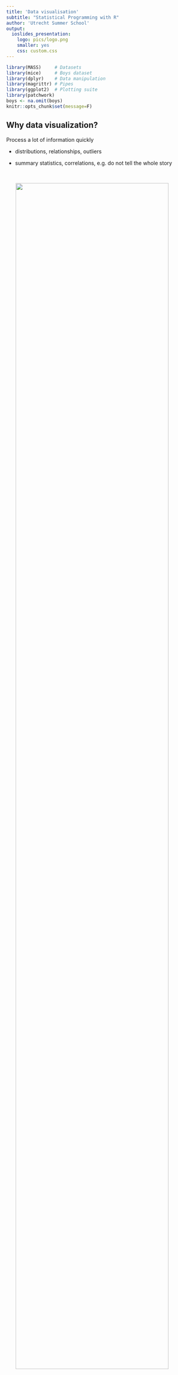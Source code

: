 ---
title: 'Data visualisation'
subtitle: "Statistical Programming with R"
author: 'Utrecht Summer School'
output:
  ioslides_presentation:
    logo: pics/logo.png
    smaller: yes
    css: custom.css
---

```{r, message=FALSE, warning=FALSE, include=F}
library(MASS)     # Datasets
library(mice)     # Boys dataset
library(dplyr)    # Data manipulation
library(magrittr) # Pipes
library(ggplot2)  # Plotting suite
library(patchwork)
boys <- na.omit(boys)
knitr::opts_chunk$set(message=F)
```

## Why data visualization?

Process a lot of information quickly

- distributions, relationships, outliers

- summary statistics, correlations, e.g. do not tell the whole story

$~$

<img src="pics/datasaurus.gif" style="display:block;width:90%;margin:0 auto;"></img>


## Base R versus `ggplot2`

Different philosophies

- base R plots

    - one type of plot (e.g. scatter, box, histogram)
    
    - plot arguments for appearance (e.g. labels, colors, sizes, etc.)
    
    - add things later (e.g. points, lines) with low-level plot functions
    
- `ggplot`

    - add layers to a plot
    
    - change appearance of the plot in any of these layers
    
        - e.g. add points, lines, change labels, shapes, orientation, multiples, etc.

# Base R plots

## High- vs low-level plot functions

High-level plot functions create a plot (... are additional arguments)

```{r eval = FALSE}
plot(x, y = NULL, ...)

hist(x, ...)   

boxplot(formula, data, ...) 

barplot(formula, data, ...)     
```

Low-level plot functions add something to the plot

```{r eval = FALSE}
points(x, y)  

lines(x, y)   

abline(a, b, h, v)   

text(x, y, labels)      

legend(x, y, legend)      
```


## High-level plot functions

```{r fig.width = 6, fig.height = 4}
par(mfrow = c(2, 3))
with(mtcars, plot(mpg))                    # or plot(mtcars$mpg)
with(mtcars, boxplot(mpg))
with(mtcars, plot(factor(gear)))
with(mtcars, plot(disp, mpg))
with(mtcars, boxplot(mpg ~ gear))
with(mtcars, barplot(xtabs(~ gear + cyl))) # no legend!
```


## Low-level plot functions

```{r}
with(mtcars, plot(disp, mpg, col = c("red", "blue")[am + 1]))   # add colors 
legend("topright", legend = c("automatic", "manual"),           # add legend
       col = c("red", "blue"), pch = 1, title =  "transmission")      
```


# ggplot2

## What is `ggplot2`?

Layered plotting based on the book **The Grammer of Graphics** by Leland Wilkinsons.

- start at the bottom and work your way up

![](pics/grammar.jpg)

# An example

```{r include=F}
mtcars <- mutate(mtcars, 
                 am = factor(am),
                 vs = factor(vs))
```


## Data, aesthetics and geometrics

1. Data argument (what is the name of the data set)
2. Aesthetics    (what goes to the x- and y-axes)
3. Geometrics    (what is used to represent the data)
```{r fig.asp = .35}
library(patchwork)                       # combine plots in one figure
ggplot(data = mtcars) + 
ggplot(mtcars, (aes(x = disp, y = mpg))) +
ggplot(mtcars, aes(disp, mpg)) + 
  geom_point()
```


## Save a `ggplot` object

It is possible to save plot object, and add layers later

```{r fig.height=3, fig.width = 4}
gg <- ggplot(mtcars, aes(disp, mpg)) + 
  geom_point()
gg
```

## Add aesthetics and geometrics

1. Add a smooth regression line
2. Add colors for `am` (transmission) and loose the confidence band
3. Display separate linear regression lines for `am`
```{r, fig.asp = .3, message=F}
gg + geom_smooth() +
gg + geom_smooth(se = F) + 
  geom_point(aes(col = am)) +
gg + geom_smooth(aes(col = am), method = "lm", se = F) + 
  geom_point(aes(col = am))  + 
  plot_layout(guides = "collect", axes = "collect")  # collect labels/legends 
```

## Add title, change label/theme 
```{r fig.width = 4, fig.height=3}
gg  + geom_smooth(aes(col = am), method = "lm", se = F) + 
  geom_point(aes(col = am)) +
  labs(x = "displacement", y = "miles per gallon", title = "Gas consumption") +
  theme_minimal()
```


## Other aesthetics

- size 
    - resize of geom according to value of a numeric variable

- color 
    - color of geom on basis of a numeric/categorical variable

- fill
    - fill geom according to categories of a variable
    
- shape
    - change the shape of a geom according to categories of a variable
    
    
- alpha 
    - change the opacity of a geom 


- and others ...

## Adding size
```{r fig.width = 4, fig.height=3}
gg + geom_point(aes(col = am, size = hp)) +
  theme_minimal()
```
 

## Overview most used geoms

- geom_point

- geom_bar

- geom_line

- geom_smooth

- geom_histogram

- geom_boxplot

- geom_violin

- geom_density

- geom_bar

- and many more...

## `ggplot2` cheat sheet

![](pics/geoms.png)

# Some examples

## Histograms and density plots

```{r fig.asp = .35}
ggplot(mtcars, aes(mpg)) + geom_histogram(bins = 10) +
ggplot(mtcars, aes(mpg)) + geom_density() +
ggplot(mtcars, aes(mpg)) + geom_boxplot()

```

## Bar charts

```{r fig.asp = .35}
ggplot(mtcars) + geom_bar(aes(gear)) +
ggplot(mtcars) + geom_bar(aes(gear, fill = vs)) +
ggplot(mtcars) + geom_bar(aes(gear, fill = vs), position = "dodge") +
  plot_layout(guides = "collect", axes = "collect")
```


## Boxplots and densities
```{r fig.asp = .35}
ggplot(mtcars, aes(mpg, am)) + geom_boxplot() +
ggplot(mtcars, aes(mpg, fill = am)) + geom_density(alpha = .3) +
ggplot(mtcars, aes(mpg, disp)) + geom_density_2d() 
```

## Facets

Splitting the plot by levels of a categorical variable
```{r fig.asp = .35}
gg + geom_smooth(method = "lm", se = F) +
  facet_grid(cols = vars(gear))
```

## Resizing plots

R Markdown has chunk options to resize plots. This is especially useful when more than one plot is displayed in a single plot array.

- `fig.with = 7` is the default width of the array

- `fig.height = 5` is the default height of the array

- `fig.asp = .7` is the default height:width ratio

$~$

The defaults can be changed as follows:

` ```{r fig.asp = .4} `

to reduce the height.

## Helpful link in RStudio
<img src="pics/cheatsheet.png" style="display:block;width:90%;margin:0 auto;"></img>

# Practical

